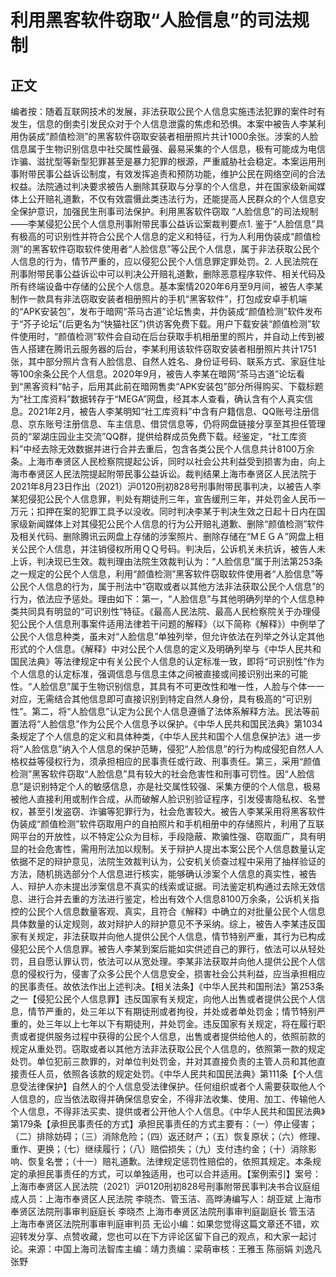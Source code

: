 # 利用黑客软件窃取“人脸信息”的司法规制
## 正文
编者按：随着互联网技术的发展，非法获取公民个人信息实施违法犯罪的案件时有发生，信息的倒卖引发民众对于个人信息泄露的焦虑和恐惧。本案中被告人李某利用伪装成“颜值检测”的黑客软件窃取安装者相册照片共计1000余张。涉案的人脸信息属于生物识别信息中社交属性最强、最易采集的个人信息，极有可能成为电信诈骗、滋扰型等新型犯罪甚至是暴力犯罪的根源，严重威胁社会稳定。本案运用刑事附带民事公益诉讼制度，有效发挥追责和预防功能，维护公民在网络空间的合法权益。法院通过判决要求被告人删除其获取与分享的个人信息，并在国家级新闻媒体上公开赔礼道歉，不仅有效震慑此类违法行为，还能提高人民群众的个人信息安全保护意识，加强民生刑事司法保护。利用黑客软件窃取 “人脸信息”的司法规制——李某侵犯公民个人信息刑事附带民事公益诉讼案裁判要点1. 鉴于“人脸信息”具有极高的可识别性并符合公民个人信息的定义和特征，行为人利用伪装成“颜值检测”的黑客软件窃取软件使用者“人脸信息”等公民个人信息，属于非法获取公民个人信息的行为，情节严重的，应以侵犯公民个人信息罪定罪处罚。2. 人民法院在刑事附带民事公益诉讼中可以判决公开赔礼道歉，删除恶意程序软件、相关代码及所有终端设备中存储的公民个人信息。基本案情2020年6月至9月间，被告人李某制作一款具有非法窃取安装者相册照片的手机“黑客软件”，打包成安卓手机端的“APK安装包”，发布于暗网“茶马古道”论坛售卖，并伪装成“颜值检测”软件发布于“芥子论坛”(后更名为“快猫社区”)供访客免费下载。用户下载安装“颜值检测”软件使用时，“颜值检测”软件会自动在后台获取手机相册里的照片，并自动上传到被告人搭建在腾讯云服务器的后台，李某利用该软件窃取安装者相册照片共计1751张，其中部分照片含有人脸信息、自然人姓名、身份证号码、联系方式、家庭住址等100余条公民个人信息。2020年9月，被告人李某在暗网“茶马古道”论坛看到“黑客资料”帖子，后用其此前在暗网售卖“APK安装包”部分所得购买、下载标题为“社工库资料”数据转存于“MEGA”网盘，经其本人查看，确认含有个人真实信息。2021年2月，被告人李某明知“社工库资料”中含有户籍信息、QQ账号注册信息、京东账号注册信息、车主信息、借贷信息等，仍将网盘链接分享至其担任管理员的“翠湖庄园业主交流”QQ群，提供给群成员免费下载。经鉴定，“社工库资料”中经去除无效数据并进行合并去重后，包含各类公民个人信息共计8100万余条。上海市奉贤区人民检察院提起公诉，同时以社会公共利益受到损害为由，向上海市奉贤区人民法院提起附带民事公益诉讼。裁判结果上海市奉贤区人民法院于2021年8月23日作出（2021）沪0120刑初828号刑事附带民事判决，以被告人李某犯侵犯公民个人信息罪，判处有期徒刑三年，宣告缓刑三年，并处罚金人民币一万元；扣押在案的犯罪工具予以没收。同时判决李某于判决生效之日起十日内在国家级新闻媒体上对其侵犯公民个人信息的行为公开赔礼道歉、删除“颜值检测”软件及相关代码、删除腾讯云网盘上存储的涉案照片、删除存储在“MＥＧＡ”网盘上相关公民个人信息，并注销侵权所用ＱＱ号码。判决后，公诉机关未抗诉，被告人未上诉，判决现已生效。裁判理由法院生效裁判认为：“人脸信息”属于刑法第253条之一规定的公民个人信息，利用“颜值检测”黑客软件窃取软件使用者“人脸信息”等公民个人信息的行为，属于刑法中“窃取或者以其他方法非法获取公民个人信息”的行为，依法应予惩处。理由如下：第一，“人脸信息”与其他明确列举的个人信息种类共同具有明显的“可识别性”特征。《最高人民法院、最高人民检察院关于办理侵犯公民个人信息刑事案件适用法律若干问题的解释》（以下简称《解释》）中例举了公民个人信息种类，虽未对“人脸信息”单独列举，但允许依法在列举之外认定其他形式的个人信息。《解释》中对公民个人信息的定义及明确列举与《中华人民共和国民法典》等法律规定中有关公民个人信息的认定标准一致，即将“可识别性”作为个人信息的认定标准，强调信息与信息主体之间被直接或间接识别出来的可能性。“人脸信息”属于生物识别信息，其具有不可更改性和唯一性，人脸与个体一一对应，无需结合其他信息即可直接识别到特定自然人身份，具有极高的“可识别性”。第二，将“人脸信息”认定为公民个人信息遵循了法体系解释方法。民法等前置法将“人脸信息”作为公民个人信息予以保护。《中华人民共和国民法典》第1034条规定了个人信息的定义和具体种类，《中华人民共和国个人信息保护法》进一步将“人脸信息”纳入个人信息的保护范畴，侵犯“人脸信息”的行为构成侵犯自然人人格权益等侵权行为，须承担相应的民事责任或行政、刑事责任。第三，采用“颜值检测”黑客软件窃取“人脸信息”具有较大的社会危害性和刑事可罚性。因“人脸信息”是识别特定个人的敏感信息，亦是社交属性较强、采集方便的个人信息，极易被他人直接利用或制作合成，从而破解人脸识别验证程序，引发侵害隐私权、名誉权，甚至引发盗窃、诈骗等犯罪行为，社会危害较大。被告人李某采用将黑客软件伪装成“颜值检测”软件窃取用户的自拍照片和手机相册中的存储照片，利用了互联网平台的开放性，以不特定公众为目标，手段隐蔽、欺骗性强、窃取面广，具有明显的社会危害性，需用刑法加以规制。关于辩护人提出本案公民个人信息数量认定依据不足的辩护意见，法院生效裁判认为，公安机关侦查过程中采用了抽样验证的方法，随机挑选部分个人信息进行核实，能够确认涉案个人信息的真实性，被告人、辩护人亦未提出涉案信息不真实的线索或证据。司法鉴定机构通过去除无效信息、进行合并去重的方法进行鉴定，检出有效个人信息8100万余条，公诉机关指控的公民个人信息数量客观、真实，且符合《解释》中确立的对批量公民个人信息具体数量的认定规则，故对辩护人的辩护意见不予采纳。综上，被告人李某违反国家有关规定，非法获取并向他人提供公民个人信息，情节特别严重，其行为已构成侵犯公民个人信息罪。被告人李某到案后能如实供述自己的罪行，依法可以从轻处罚，且自愿认罪认罚，依法可以从宽处理。李某非法获取并向他人提供公民个人信息的侵权行为，侵害了众多公民个人信息安全，损害社会公共利益，应当承担相应的民事责任。故依法作出上述判决。【相关法条】《中华人民共和国刑法》第253条之一【侵犯公民个人信息罪】违反国家有关规定，向他人出售或者提供公民个人信息，情节严重的，处三年以下有期徒刑或者拘役，并处或者单处罚金；情节特别严重的，处三年以上七年以下有期徒刑，并处罚金。违反国家有关规定，将在履行职责或者提供服务过程中获得的公民个人信息，出售或者提供给他人的，依照前款的规定从重处罚。窃取或者以其他方法非法获取公民个人信息的，依照第一款的规定处罚。单位犯前三款罪的，对单位判处罚金，并对其直接负责的主管人员和其他直接责任人员，依照各该款的规定处罚。《中华人民共和国民法典》第111条【个人信息受法律保护】自然人的个人信息受法律保护。任何组织或者个人需要获取他人个人信息的，应当依法取得并确保信息安全，不得非法收集、使用、加工、传输他人个人信息，不得非法买卖、提供或者公开他人个人信息。《中华人民共和国民法典》第179条【承担民事责任的方式】承担民事责任的方式主要有：（一）停止侵害；（二）排除妨碍；（三）消除危险；（四）返还财产；（五）恢复原状；（六）修理、重作、更换；（七）继续履行；（八）赔偿损失；（九）支付违约金；（十）消除影响、恢复名誉；（十一）赔礼道歉。法律规定惩罚性赔偿的，依照其规定。本条规定的承担民事责任的方式，可以单独适用，也可以合并适用。【案例索引】案号：上海市奉贤区人民法院（2021）沪0120刑初828号刑事附带民事判决书合议庭组成人员：上海市奉贤区人民法院 李晓杰、管玉洁、高晔涛编写人：胡亚斌 上海市奉贤区法院刑事审判庭庭长 李晓杰 上海市奉贤区法院刑事审判庭副庭长 管玉洁 上海市奉贤区法院刑事审判庭审判员 无讼小编：如果您觉得这篇文章还不错，欢迎转发分享、点赞收藏，您也可以在下方评论区留下自己的观点，和大家一起讨论。来源：中国上海司法智库主编：靖力责编：梁萌审核：王雅玉 陈丽娟 刘逸凡 张野